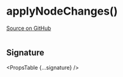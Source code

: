 
# applyNodeChanges()

[Source on GitHub](https://github.com/wbkd/react-flow/blob/f919cb152dd5a92ec3b4d7e4568ffe099bc2af39/packages/react/src/utils/changes.ts#L118)

```ts

```

## Signature

<PropsTable {...signature} />

